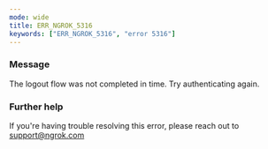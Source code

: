 ```yaml
---
mode: wide
title: ERR_NGROK_5316
keywords: ["ERR_NGROK_5316", "error 5316"]
---
```


### Message

The logout flow was not completed in time. Try authenticating again.

### Further help

If you're having trouble resolving this error, please reach out to [support@ngrok.com](mailto:support@ngrok.com?subject=Help%20with%20ERR_NGROK_5316)
